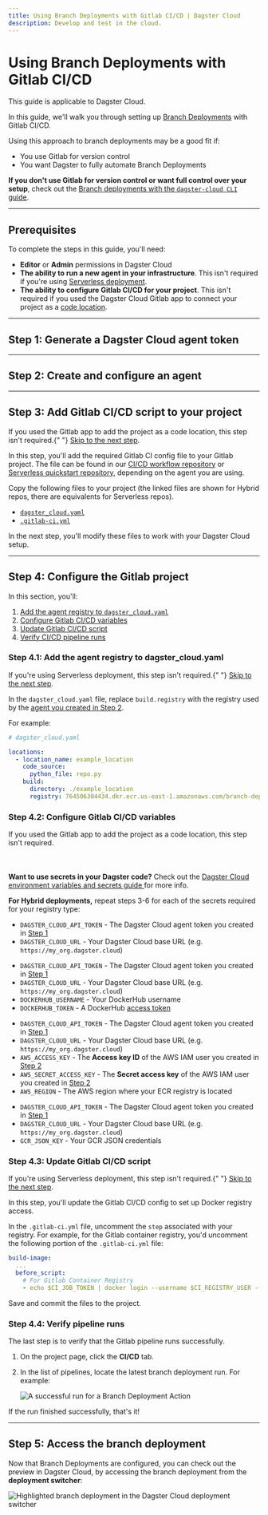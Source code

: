 ```yaml
---
title: Using Branch Deployments with Gitlab CI/CD | Dagster Cloud
description: Develop and test in the cloud.
---
```


# Using Branch Deployments with Gitlab CI/CD

<Note>This guide is applicable to Dagster Cloud.</Note>

In this guide, we'll walk you through setting up [Branch Deployments](/dagster-cloud/managing-deployments/branch-deployments) with Gitlab CI/CD.

Using this approach to branch deployments may be a good fit if:

- You use Gitlab for version control
- You want Dagster to fully automate Branch Deployments

**If you don't use Gitlab for version control or want full control over your setup**, check out the [Branch deployments with the `dagster-cloud CLI` guide](/dagster-cloud/managing-deployments/branch-deployments/using-branch-deployments).

---

## Prerequisites

To complete the steps in this guide, you'll need:

- **Editor** or **Admin** permissions in Dagster Cloud
- **The ability to run a new agent in your infrastructure**. This isn't required if you're using [Serverless deployment](/dagster-cloud/deployment/serverless).
- **The ability to configure Gitlab CI/CD for your project**. This isn't required if you used the Dagster Cloud Gitlab app to connect your project as a [code location](/dagster-cloud/managing-deployments/code-locations).

---

## Step 1: Generate a Dagster Cloud agent token

<GenerateAgentToken />

---

## Step 2: Create and configure an agent

<BDCreateConfigureAgent />

---

## Step 3: Add Gitlab CI/CD script to your project

<Note>
  If you used the Gitlab app to add the project as a code location, this step
  isn't required.{" "}
  <a href="#step-4-configure-the-gitlab-project">Skip to the next step</a>.
</Note>

In this step, you'll add the required Gitlab CI config file to your Gitlab project. The file can be found in our [CI/CD workflow repository](https://github.com/dagster-io/dagster-cloud-action) or [Serverless quickstart repository](https://github.com/dagster-io/dagster-cloud-serverless-quickstart), depending on the agent you are using.

Copy the following files to your project (the linked files are shown for Hybrid repos, there are equivalents for Serverless repos).

- [`dagster_cloud.yaml`](https://github.com/dagster-io/dagster-cloud-hybrid-quickstart/blob/main/dagster_cloud.yaml)
- [`.gitlab-ci.yml`](https://github.com/dagster-io/dagster-cloud-action/blob/main/gitlab/hybrid-ci.yml)

In the next step, you'll modify these files to work with your Dagster Cloud setup.

---

## Step 4: Configure the Gitlab project

In this section, you'll:

1. [Add the agent registry to `dagster_cloud.yaml`](#step-41-add-the-agent-registry-to-dagster_cloudyaml)
2. [Configure Gitlab CI/CD variables](#step-42-configure-gitlab-cicd-variables)
3. [Update Gitlab CI/CD script](#step-43-update-gitlab-cicd-script)
4. [Verify CI/CD pipeline runs](#step-44-verify-pipeline-runs)

### Step 4.1: Add the agent registry to dagster_cloud.yaml

<Note>
  If you're using Serverless deployment, this step isn't required.{" "}
  <a href="#step-42-configure-gitlab-cicd-variables">Skip to the next step</a>.
</Note>

In the `dagster_cloud.yaml` file, replace `build.registry` with the registry used by the [agent you created in Step 2](#step-2-create-and-configure-an-agent).

For example:

```yaml
# dagster_cloud.yaml

locations:
  - location_name: example_location
    code_source:
      python_file: repo.py
    build:
      directory: ./example_location
      registry: 764506304434.dkr.ecr.us-east-1.amazonaws.com/branch-deployment-agent
```

### Step 4.2: Configure Gitlab CI/CD variables

<Note>
  If you used the Gitlab app to add the project as a code location, this step
  isn't required.
  <br></br>
  <br></br>
  <strong>Want to use secrets in your Dagster code?</strong> Check out the <a href="/dagster-cloud/managing-deployments/environment-variables-and-secrets">
    Dagster Cloud environment variables and secrets guide
  </a> for more info.
</Note>

<AddGitlabVariable />

**For Hybrid deployments,** repeat steps 3-6 for each of the secrets required for your registry type:

<TabGroup>

<TabItem name="Gitlab Container Registry">

- `DAGSTER_CLOUD_API_TOKEN` - The Dagster Cloud agent token you created in [Step 1](#step-1-generate-a-dagster-cloud-agent-token)
- `DAGSTER_CLOUD_URL` - Your Dagster Cloud base URL (e.g. `https://my_org.dagster.cloud`)

</TabItem>

<TabItem name="Docker">

- `DAGSTER_CLOUD_API_TOKEN` - The Dagster Cloud agent token you created in [Step 1](#step-1-generate-a-dagster-cloud-agent-token)
- `DAGSTER_CLOUD_URL` - Your Dagster Cloud base URL (e.g. `https://my_org.dagster.cloud`)
- `DOCKERHUB_USERNAME` - Your DockerHub username
- `DOCKERHUB_TOKEN` - A DockerHub [access token](https://docs.docker.com/docker-hub/access-tokens/#create-an-access-token)

</TabItem>

<TabItem name="Amazon ECR">

- `DAGSTER_CLOUD_API_TOKEN` - The Dagster Cloud agent token you created in [Step 1](#step-1-generate-a-dagster-cloud-agent-token)
- `DAGSTER_CLOUD_URL` - Your Dagster Cloud base URL (e.g. `https://my_org.dagster.cloud`)
- `AWS_ACCESS_KEY` - The **Access key ID** of the AWS IAM user you created in [Step 2](#step-2-create-and-configure-an-agent)
- `AWS_SECRET_ACCESS_KEY` - The **Secret access key** of the AWS IAM user you created in [Step 2](#step-2-create-and-configure-an-agent)
- `AWS_REGION` - The AWS region where your ECR registry is located

</TabItem>

<TabItem name="Google Container Registry (GCR)">

- `DAGSTER_CLOUD_API_TOKEN` - The Dagster Cloud agent token you created in [Step 1](#step-1-generate-a-dagster-cloud-agent-token)
- `DAGSTER_CLOUD_URL` - Your Dagster Cloud base URL (e.g. `https://my_org.dagster.cloud`)
- `GCR_JSON_KEY` - Your GCR JSON credentials

</TabItem>

</TabGroup>

### Step 4.3: Update Gitlab CI/CD script

<Note>
  If you're using Serverless deployment, this step isn't required.{" "}
  <a href="#step-42-configure-gitlab-cicd-variables">Skip to the next step</a>.
</Note>

In this step, you'll update the Gitlab CI/CD config to set up Docker registry access.

In the `.gitlab-ci.yml` file, uncomment the `step` associated with your registry. For example, for the Gitlab container registry, you'd uncomment the following portion of the `.gitlab-ci.yml` file:

```yaml
build-image:
  ...
  before_script:
    # For Gitlab Container Registry
    - echo $CI_JOB_TOKEN | docker login --username $CI_REGISTRY_USER --password-stdin $REGISTRY_URL
```

Save and commit the files to the project.

### Step 4.4: Verify pipeline runs

The last step is to verify that the Gitlab pipeline runs successfully.

1. On the project page, click the **CI/CD** tab.
2. In the list of pipelines, locate the latest branch deployment run. For example:

   <Image
   alt="A successful run for a Branch Deployment Action"
   src="/images/dagster-cloud/developing-testing/branch-deployments/gitlab-verify-run.png"
   width={1224}
   height={406}
   />

If the run finished successfully, that's it!

---

## Step 5: Access the branch deployment

Now that Branch Deployments are configured, you can check out the preview in Dagster Cloud, by accessing the branch deployment from the **deployment switcher**:

<Image
alt="Highlighted branch deployment in the Dagster Cloud deployment switcher"
src="/images/dagster-cloud/developing-testing/branch-deployments/dagit-deployment-switcher.png"
width={563}
height={311}
/>
